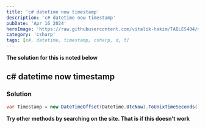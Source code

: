 ```yaml
---
title: 'c# datetime now timestamp'
description: 'c# datetime now timestamp'
pubDate: 'Apr 16 2024'
heroImage: 'https://raw.githubusercontent.com/vitalik-hakim/TABLES404/main/error_b/c%23.png'
category: 'csharp'
tags: [c#, datetime, timestamp, csharp, d, t]
---
```


**The solution for this is noted below**

## c# datetime now timestamp

### Solution

```csharp
var Timestamp = new DateTimeOffset(DateTime.UtcNow).ToUnixTimeSeconds();
```

**Try other methods by searching on the site. That is if this doesn't work**
